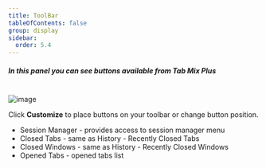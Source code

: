 ```yaml
---
title: ToolBar
tableOfContents: false
group: display
sidebar:
  order: 5.4
---
```



##### In this panel you can see buttons available from Tab Mix Plus

<br />

<Image class="help-img" src={displayToolbar} alt="image" />

Click <b>Customize</b> to place buttons on your toolbar or change button position.

- Session Manager - provides access to session manager menu
- Closed Tabs - same as History - Recently Closed Tabs
- Closed Windows - same as History - Recently Closed Windows
- Opened Tabs - opened tabs list
